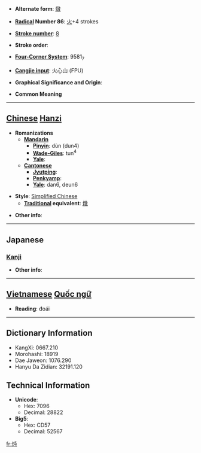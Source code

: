 * '''Alternate form''': [[燉]]

* '''[[Wiktionary:Chinese radical index| Radical]] Number 86''': [[Wiktionary:Chinese radical index 火|火]]+4 strokes

* '''[[Wiktionary:Chinese total strokes index|Stroke number]]''': [[Wiktionary:Chinese total strokes index 8|8]]

* '''Stroke order''': 

* '''[[Wiktionary:Chinese four corner index|Four-Corner System]]''': 9581<sub>7</sub>

* '''[[Wiktionary:Chinese Cangjie index|Cangjie input]]''': 火心山 (FPU)

* '''Graphical Significance and Origin''': 

* '''Common Meaning'''

----

== [[Chinese]] [[Hanzi]] ==

* '''Romanizations'''
** '''[[Mandarin]]'''
*** '''[[Pinyin]]''': dùn (dun4)
*** '''[[Wade-Giles]]''': tun<sup>4</sup>
*** '''[[Yale]]''': 
** '''[[Cantonese]]'''
*** '''[[Jyutping]]''':
*** '''[[Penkyamp]]''': 
*** '''[[Yale]]''': dan6, deun6

* '''Style''': [[Simplified Chinese]] 
** '''[[Traditional Chinese|Traditional]] equivalent''': [[燉]]

* '''Other info''': 

----

==Japanese==
===[[Kanji]]===
{{kanji|on readings=[[とん]] (ton), [[どん]] (don)
|kun readings=
}}

* '''Other info''':  


----

== [[Vietnamese]] [[Quốc ngữ]] ==

* '''Reading''': đoái

----

== Dictionary Information ==

* KangXi: 0667.210
* Morohashi: 18919
* Dae Jaweon: 1076.290
* Hanyu Da Zidian: 32191.120

== Technical Information ==

* '''Unicode''':
** Hex: 7096
** Decimal: 28822
* '''Big5''':
** Hex: CD57
** Decimal: 52567

[[fr:炖]]